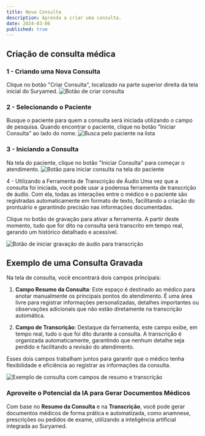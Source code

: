 ---
title: Nova Consulta
description: Aprenda a criar uma consulta.
date: 2024-03-06
published: true
---

## Criação de consulta médica


### 1 - Criando uma Nova Consulta
Clique no botão "Criar Consulta", localizado na parte superior direita da tela inicial do Suryamed.
<Image src="/images/nova-consulta.jpg" alt="Botão de criar consulta" width={1000} height={400} quality={100} className="rounded-md w-full h-full" />

### 2 - Selecionando o Paciente
Busque o paciente para quem a consulta será iniciada utilizando o campo de pesquisa. Quando encontrar o paciente, clique no botão "Iniciar Consulta" ao lado do nome.
<Image src="/images/nova-consulta-search.jpg" alt="Busca pelo paciente na lista" width={1000} height={400} quality={100} className="rounded-md w-full h-full" />

### 3 - Iniciando a Consulta

Na tela do paciente, clique no botão "Iniciar Consulta" para começar o atendimento.
<Image src="/images/iniciar-consulta.jpg" alt="Botão para iniciar consulta na tela do paciente" width={1000} height={400} quality={100} className="rounded-md w-full h-full" />

4 - Utilizando a Ferramenta de Transcrição de Áudio
Uma vez que a consulta foi iniciada, você pode usar a poderosa ferramenta de transcrição de áudio. Com ela, todas as interações entre o médico e o paciente são registradas automaticamente em formato de texto, facilitando a criação do prontuário e garantindo precisão nas informações documentadas.

Clique no botão de gravação para ativar a ferramenta. A partir deste momento, tudo que for dito na consulta será transcrito em tempo real, gerando um histórico detalhado e acessível.

<Image src="/images/iniciando-gravacao.jpg" alt="Botão de iniciar gravação de áudio para transcrição" width={1000} height={400} quality={100} className="rounded-md w-full h-full" />

## Exemplo de uma Consulta Gravada  

Na tela de consulta, você encontrará dois campos principais:  

1. **Campo Resumo da Consulta**: Este espaço é destinado ao médico para anotar manualmente os principais pontos do atendimento. É uma área livre para registrar informações personalizadas, detalhes importantes ou observações adicionais que não estão diretamente na transcrição automática.  

2. **Campo de Transcrição**: Destaque da ferramenta, este campo exibe, em tempo real, tudo o que foi dito durante a consulta. A transcrição é organizada automaticamente, garantindo que nenhum detalhe seja perdido e facilitando a revisão do atendimento.  

Esses dois campos trabalham juntos para garantir que o médico tenha flexibilidade e eficiência ao registrar as informações da consulta.  

<Image  
  src="/images/consulta-text.jpg"  
  alt="Exemplo de consulta com campos de resumo e transcrição"  
  width={1000}  
  height={400}  
  quality={100}  
  className="rounded-md w-full h-full"  
/>  

### Aproveite o Potencial da IA para Gerar Documentos Médicos  

Com base no **Resumo da Consulta** e na **Transcrição**, você pode gerar documentos médicos de forma prática e automatizada, como anamnese, prescrições ou pedidos de exame, utilizando a inteligência artificial integrada ao Suryamed.  

<DocsItemLink title="Saiba mais sobre a geração de documentos médicos com IA aqui" link="/docs/procurar-por-consultas"/>
